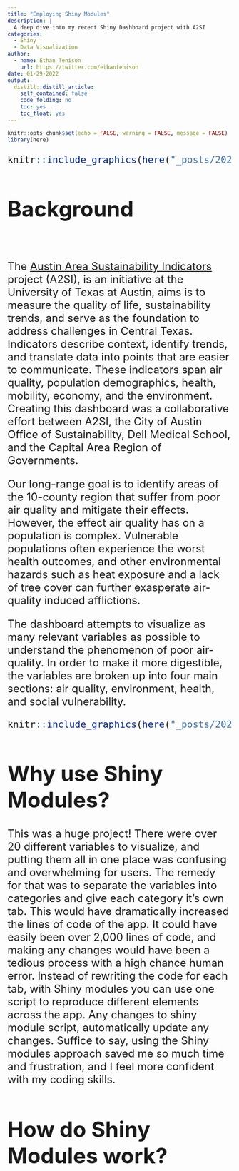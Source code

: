 ```yaml
---
title: "Employing Shiny Modules"
description: |
  A deep dive into my recent Shiny Dashboard project with A2SI
categories:
  - Shiny
  - Data Visualization 
author:
  - name: Ethan Tenison
    url: https://twitter.com/ethantenison
date: 01-29-2022
output:
  distill::distill_article:
    self_contained: false
    code_folding: no
    toc: yes
    toc_float: yes
---
```



```r
knitr::opts_chunk$set(echo = FALSE, warning = FALSE, message = FALSE)
library(here)
```

<font size="5">

```r
knitr::include_graphics(here("_posts/2022-01-29-austin-area-sustainability-indicators-shiny-dashboard/AASI_logo_v1b-01.png"))  
```

# Background 

<br>

The [Austin Area Sustainability Indicators]("http://www.austinindicators.org/") project (A2SI), is an initiative at the University of Texas at Austin, aims is to measure the quality of life, sustainability trends, and serve as the foundation to address challenges in Central Texas. Indicators describe context, identify trends, and translate data into points that are easier to communicate. These indicators span air quality, population demographics, health, mobility, economy, and the environment. Creating this dashboard was a collaborative effort between A2SI, the City of Austin Office of Sustainability, Dell Medical School, and the Capital Area Region of Governments.

Our long-range goal is to identify areas of the 10-county region that suffer from poor air quality and mitigate their effects. However, the effect air quality has on a population is complex. Vulnerable populations often experience the worst health outcomes, and other environmental hazards such as heat exposure and a lack of tree cover can further exasperate air-quality induced afflictions. 

The dashboard attempts to visualize as many relevant variables as possible to understand the phenomenon of poor air-quality. In order to make it more digestible, the variables are broken up into four main sections: air quality, environment, health, and social vulnerability. 



```r
knitr::include_graphics(here("_posts/2022-01-29-austin-area-sustainability-indicators-shiny-dashboard/dashboard.png"))  
```

# Why use Shiny Modules? 

This was a huge project! There were over 20 different variables to visualize, and putting them all in one place was confusing and overwhelming for users. The remedy for that was to separate the variables into categories and give each category it's own tab. This would have dramatically increased the lines of code of the app. It could have easily been over 2,000 lines of code, and making any changes would have been a tedious process with a high chance human error. Instead of rewriting the code for each tab, with Shiny modules you can use one script to reproduce different elements across the app. Any changes to shiny module script, automatically update any changes. Suffice to say, using the Shiny modules approach saved me so much time and frustration, and I feel more confident with my coding skills. 


# How do Shiny Modules work? 


#

